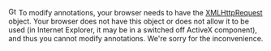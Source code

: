 [[File:Gtk-dialog-info.svg|16px]] To modify annotations, your browser needs to have the [[:w:en:XMLHttpRequest|XMLHttpRequest]] object. Your browser does not have this object or does not allow it to be used (in Internet Explorer, it may be in a switched off ActiveX component), and thus you cannot modify annotations. We're sorry for the inconvenience.